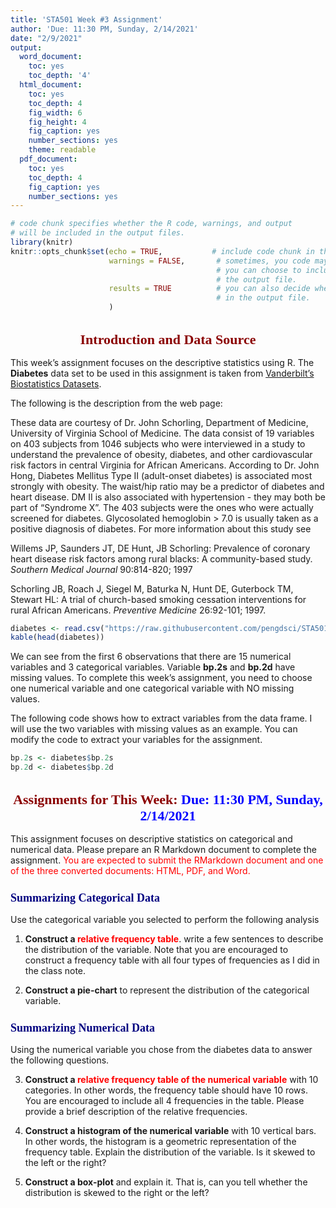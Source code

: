 ---
title: 'STA501 Week #3 Assignment'
author: 'Due: 11:30 PM, Sunday, 2/14/2021'
date: "2/9/2021"
output:
  word_document:
    toc: yes
    toc_depth: '4'
  html_document:
    toc: yes
    toc_depth: 4
    fig_width: 6
    fig_height: 4
    fig_caption: yes
    number_sections: yes
    theme: readable
  pdf_document: 
    toc: yes
    toc_depth: 4
    fig_caption: yes
    number_sections: yes
---

<style type="text/css">
h1.title {
  font-size: 20px;
  color: DarkRed;
  text-align: center;
}
h4.author { /* Header 4 - and the author and data headers use this too  */
    font-size: 18px;
  font-family: "Times New Roman", Times, serif;
  color: DarkRed;
  text-align: center;
}
h4.date { /* Header 4 - and the author and data headers use this too  */
  font-size: 18px;
  font-family: "Times New Roman", Times, serif;
  color: DarkBlue;
  text-align: center;
}
h1 { /* Header 3 - and the author and data headers use this too  */
    font-size: 22px;
    font-family: "Times New Roman", Times, serif;
    color: darkred;
    text-align: center;
}
h2 { /* Header 3 - and the author and data headers use this too  */
    font-size: 18px;
    font-family: "Times New Roman", Times, serif;
    color: navy;
    text-align: left;
}
h3 { /* Header 3 - and the author and data headers use this too  */
    font-size: 15px;
    font-family: "Times New Roman", Times, serif;
    color: navy;
    text-align: left;
}
h4 { /* Header 4 - and the author and data headers use this too  */
    font-size: 18px;
    font-family: "Times New Roman", Times, serif;
    color: darkred;
    text-align: left;
}
</style>


```{r setup, include=FALSE}
# code chunk specifies whether the R code, warnings, and output 
# will be included in the output files.
library(knitr)
knitr::opts_chunk$set(echo = TRUE,           # include code chunk in the output file
                      warnings = FALSE,       # sometimes, you code may produce warning messages,
                                              # you can choose to include the warning messages in
                                              # the output file. 
                      results = TRUE          # you can also decide whether to include the output
                                              # in the output file.
                      )   
```


# Introduction and Data Source

This week's assignment focuses on the descriptive statistics using R. The **Diabetes** data set to be used in this assignment is taken from [Vanderbilt's Biostatistics Datasets](https://hbiostat.org/data/).

The following is the description from the web page:

These data are courtesy of Dr. John Schorling, Department of Medicine, University of Virginia School of Medicine.
The data consist of 19 variables on 403 subjects from 1046 subjects who were interviewed in a study to understand the prevalence of obesity, diabetes, and other cardiovascular risk factors in central Virginia for African Americans. According to Dr. John Hong, Diabetes Mellitus Type II (adult-onset diabetes) is associated most strongly with obesity. The waist/hip ratio may be a predictor of diabetes and heart disease. DM II is also associated with hypertension - they may both be part of "Syndrome X". The 403 subjects were the ones who were actually screened for diabetes. Glycosolated hemoglobin > 7.0 is usually taken as a positive diagnosis of diabetes. For more information about this study see

Willems JP, Saunders JT, DE Hunt, JB Schorling: Prevalence of coronary heart disease risk factors among rural blacks: A community-based study. *Southern Medical Journal* 90:814-820; 1997

Schorling JB, Roach J, Siegel M, Baturka N, Hunt DE, Guterbock TM, Stewart HL: A trial of church-based smoking cessation interventions for rural African Americans. *Preventive Medicine* 26:92-101; 1997.



```{r}
diabetes <- read.csv("https://raw.githubusercontent.com/pengdsci/STA501/main/Data/diabetes.csv", header = TRUE)
kable(head(diabetes))
```

We can see from the first 6 observations that there are 15 numerical variables and 3 categorical variables. Variable **bp.2s** and **bp.2d** have missing values. To complete this week's assignment, you need to choose one numerical variable and one categorical variable with NO missing values.

The following code shows how to extract variables from the data frame. I will use the two variables with missing values as an example. You can modify the code to extract your variables for the assignment.

```{r}
bp.2s <- diabetes$bp.2s
bp.2d <- diabetes$bp.2d
```

# Assignments for This Week: <font color = "blue"><b>Due: 11:30 PM, Sunday, 2/14/2021</b></font>

This assignment focuses on descriptive statistics on categorical and numerical data. Please prepare an R Markdown document to complete the assignment. <font color = "red">You are expected to submit the RMarkdown document and one of the three converted documents: HTML, PDF, and Word.</font>

## Summarizing Categorical Data

Use the categorical variable you selected to perform the following analysis

1. **Construct a <font color = "red">relative frequency table</font>**. write a few sentences to describe the distribution of the variable.  Note that you are encouraged to construct a frequency table with all four types of frequencies as I did in the class note. 

2. **Construct a pie-chart** to represent the distribution of the categorical variable.

## Summarizing Numerical Data

Using the numerical variable you chose from the diabetes data to answer the following questions.

3. **Construct a <font color = "red">relative frequency table of the numerical variable</font>** with 10 categories. In other words, the frequency table should have 10 rows. You are encouraged to include all 4 frequencies in the table. Please provide a brief description of the relative frequencies.


4. **Construct a histogram of the numerical variable** with 10 vertical bars. In other words, the histogram is a geometric representation of the frequency table. Explain the distribution of the variable. Is it skewed to the left or the right?

5. **Construct a box-plot** and explain it. That is, can you tell whether the distribution is skewed to the right or the left?  













